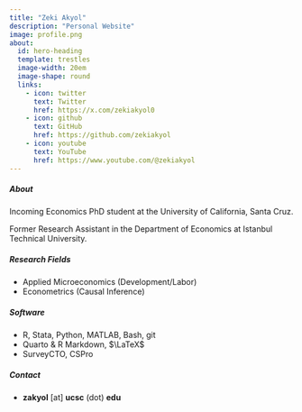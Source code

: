 ```yaml
---
title: "Zeki Akyol"
description: "Personal Website"
image: profile.png
about:
  id: hero-heading
  template: trestles
  image-width: 20em
  image-shape: round
  links:
    - icon: twitter
      text: Twitter
      href: https://x.com/zekiakyol0
    - icon: github
      text: GitHub
      href: https://github.com/zekiakyol
    - icon: youtube
      text: YouTube
      href: https://www.youtube.com/@zekiakyol
---
```


:::{#hero-heading}
##### **About**

Incoming Economics PhD student at the University of California, Santa Cruz.

Former Research Assistant in the Department of Economics at Istanbul Technical University.

##### **Research Fields**

- Applied Microeconomics (Development/Labor)
- Econometrics (Causal Inference)

##### **Software**

- R, Stata, Python, MATLAB, Bash, git
- Quarto & R Markdown, $\LaTeX$
- SurveyCTO, CSPro

##### **Contact**

- **zakyol** [at] **ucsc** (dot) **edu**
:::
